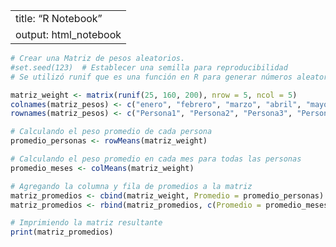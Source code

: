 --
title: "R Notebook"
output: html_notebook
---
```r
# Crear una Matriz de pesos aleatorios.
#set.seed(123)  # Establecer una semilla para reproducibilidad
# Se utilizó runif que es una función en R para generar números aleatorios a partir de una distribución uniforme.

matriz_weight <- matrix(runif(25, 160, 200), nrow = 5, ncol = 5)
colnames(matriz_pesos) <- c("enero", "febrero", "marzo", "abril", "mayo")
rownames(matriz_pesos) <- c("Persona1", "Persona2", "Persona3", "Persona4", "Persona5")

# Calculando el peso promedio de cada persona
promedio_personas <- rowMeans(matriz_weight)

# Calculando el peso promedio en cada mes para todas las personas
promedio_meses <- colMeans(matriz_weight)

# Agregando la columna y fila de promedios a la matriz
matriz_promedios <- cbind(matriz_weight, Promedio = promedio_personas)
matriz_promedios <- rbind(matriz_promedios, c(Promedio = promedio_meses, NA))

# Imprimiendo la matriz resultante
print(matriz_promedios)
```
